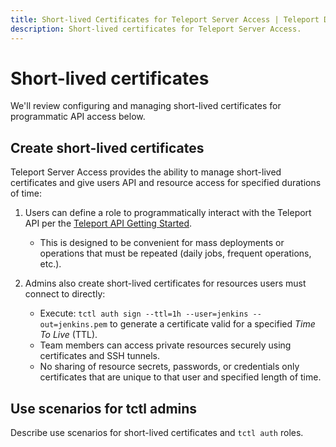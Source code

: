 ```yaml
---
title: Short-lived Certificates for Teleport Server Access | Teleport Docs
description: Short-lived certificates for Teleport Server Access.
---
```


# Short-lived certificates

We'll review configuring and managing short-lived certificates for programmatic API access below.

## Create short-lived certificates

Teleport Server Access provides the ability to manage short-lived certificates and give users API and resource access for specified durations of time:

1. Users can define a role to programmatically interact with the Teleport API per the [Teleport API Getting Started](../reference/api/introduction.mdx).

   - This is designed to be convenient for mass deployments or operations that must be repeated (daily jobs, frequent operations, etc.).

2. Admins also create short-lived certificates for resources users must connect to directly:

   - Execute: `tctl auth sign --ttl=1h --user=jenkins --out=jenkins.pem` to generate a certificate valid for a specified *Time To Live* (TTL).
   - Team members can access private resources securely using certificates and SSH tunnels.
   - No sharing of resource secrets, passwords, or credentials only certificates that are unique to that user and specified length of time.

## Use scenarios for tctl admins

Describe use scenarios for short-lived certificates and `tctl auth` roles.